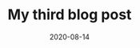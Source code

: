 ---
title: My third blog post
slug: my-third-post
date: 2020-08-14
featuredImage: lake.jpg
excerpt: lorem ipsum dolor sit ament
---
